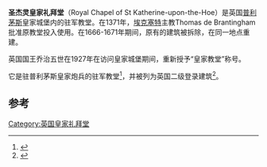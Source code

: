 {{Infobox church
| name                   = 圣杰灵皇家礼拜堂
| fullname               = Royal Chapel of<br>St Katherine-upon-the-Hoe
| image                  = Stkatherineuponthehoe.JPG
| coordinates            = {{coord|50.3640|-4.1375|type:landmark_region:GB|display=inline,title}}
| location               = 普利茅斯皇家城堡
| country                = [[英格兰|英格兰]]
| denomination           = [[英国圣公会|英国圣公会]]
| founded date           = 1371
}}
'''圣杰灵皇家礼拜堂'''（Royal Chapel of St Katherine-upon-the-Hoe）是英国[[普利茅斯|普利茅斯]]皇家城堡内的驻军教堂。在1371年，[[埃克塞特|埃克塞特]]主教Thomas de Brantingham批准原教堂投入使用。在1666-1671年期间，原有的建筑被拆除，在同一地点重建。

英国国王乔治五世在1927年在访问皇家城堡期间，重新授予“皇家教堂”称号。

它是驻普利茅斯皇家炮兵的驻军教堂<ref>{{cite web|url=http://www.plymouthdata.info/Churches-Anglican-St%20Katherine%20Hoe-Garrison.htm|archiveurl=https://web.archive.org/web/20130129233918/http://www.plymouthdata.info/Churches-Anglican-St%20Katherine%20Hoe-Garrison.htm|archivedate=2013-01-29|last=Moseley|first=Brian|date=20 May 2011|website=The Encyclopaedia of Plymouth History|title=Garrison Church of St Katherine-upon-the-Hoe|accessdate=12 February 2015|dead-url=no}}</ref>，并被列为英国二级登录建筑<ref>{{Cite web |url=http://list.english-heritage.org.uk/resultsingle.aspx?uid=1067141 |title=English Heritage listing |access-date=2017-02-11 |archive-url=https://web.archive.org/web/20150228021605/http://list.english-heritage.org.uk/resultsingle.aspx?uid=1067141 |archive-date=2015-02-28 |dead-url=yes }}</ref>。

==参考==
{{reflist}}
[[Category:英国皇家礼拜堂|Category:英国皇家礼拜堂]]